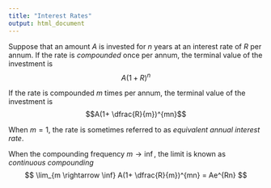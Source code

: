 ```yaml
---
title: "Interest Rates"
output: html_document
---
```


Suppose that an amount $A$ is invested for $n$ years at an interest rate of $R$ per annum. If the rate is *compounded* once per annum, the terminal value of the investment is $$A(1+R)^n$$

If the rate is compounded $m$ times per annum, the terminal value of the investment is $$A(1+ \dfrac{R}{m})^{mn}$$

When $m = 1$, the rate is sometimes referred to as *equivalent annual interest rate*.

When the compounding frequency $m \rightarrow \inf$, the limit is known as *continuous compounding*
$$
\lim_{m \rightarrow \inf} A(1+ \dfrac{R}{m})^{mn} = Ae^{Rn}
$$
